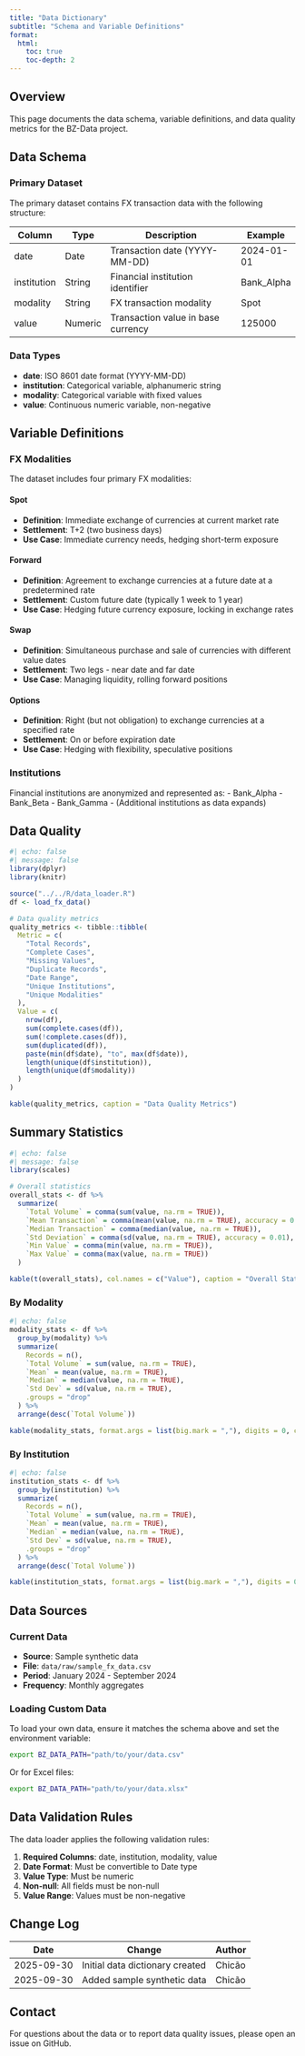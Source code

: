 ```yaml
---
title: "Data Dictionary"
subtitle: "Schema and Variable Definitions"
format:
  html:
    toc: true
    toc-depth: 2
---
```


## Overview

This page documents the data schema, variable definitions, and data quality metrics for the BZ-Data project.

## Data Schema

### Primary Dataset

The primary dataset contains FX transaction data with the following structure:

| Column      | Type    | Description                                    | Example         |
|-------------|---------|------------------------------------------------|-----------------|
| date        | Date    | Transaction date (YYYY-MM-DD)                  | 2024-01-01      |
| institution | String  | Financial institution identifier               | Bank_Alpha      |
| modality    | String  | FX transaction modality                        | Spot            |
| value       | Numeric | Transaction value in base currency             | 125000          |

### Data Types

- **date**: ISO 8601 date format (YYYY-MM-DD)
- **institution**: Categorical variable, alphanumeric string
- **modality**: Categorical variable with fixed values
- **value**: Continuous numeric variable, non-negative

## Variable Definitions

### FX Modalities

The dataset includes four primary FX modalities:

#### Spot
- **Definition**: Immediate exchange of currencies at current market rate
- **Settlement**: T+2 (two business days)
- **Use Case**: Immediate currency needs, hedging short-term exposure

#### Forward
- **Definition**: Agreement to exchange currencies at a future date at a predetermined rate
- **Settlement**: Custom future date (typically 1 week to 1 year)
- **Use Case**: Hedging future currency exposure, locking in exchange rates

#### Swap
- **Definition**: Simultaneous purchase and sale of currencies with different value dates
- **Settlement**: Two legs - near date and far date
- **Use Case**: Managing liquidity, rolling forward positions

#### Options
- **Definition**: Right (but not obligation) to exchange currencies at a specified rate
- **Settlement**: On or before expiration date
- **Use Case**: Hedging with flexibility, speculative positions

### Institutions

Financial institutions are anonymized and represented as:
- Bank_Alpha
- Bank_Beta
- Bank_Gamma
- (Additional institutions as data expands)

## Data Quality

```r
#| echo: false
#| message: false
library(dplyr)
library(knitr)

source("../../R/data_loader.R")
df <- load_fx_data()

# Data quality metrics
quality_metrics <- tibble::tibble(
  Metric = c(
    "Total Records",
    "Complete Cases",
    "Missing Values",
    "Duplicate Records",
    "Date Range",
    "Unique Institutions",
    "Unique Modalities"
  ),
  Value = c(
    nrow(df),
    sum(complete.cases(df)),
    sum(!complete.cases(df)),
    sum(duplicated(df)),
    paste(min(df$date), "to", max(df$date)),
    length(unique(df$institution)),
    length(unique(df$modality))
  )
)

kable(quality_metrics, caption = "Data Quality Metrics")
```

## Summary Statistics

```r
#| echo: false
#| message: false
library(scales)

# Overall statistics
overall_stats <- df %>%
  summarize(
    `Total Volume` = comma(sum(value, na.rm = TRUE)),
    `Mean Transaction` = comma(mean(value, na.rm = TRUE), accuracy = 0.01),
    `Median Transaction` = comma(median(value, na.rm = TRUE)),
    `Std Deviation` = comma(sd(value, na.rm = TRUE), accuracy = 0.01),
    `Min Value` = comma(min(value, na.rm = TRUE)),
    `Max Value` = comma(max(value, na.rm = TRUE))
  )

kable(t(overall_stats), col.names = c("Value"), caption = "Overall Statistics")
```

### By Modality

```r
#| echo: false
modality_stats <- df %>%
  group_by(modality) %>%
  summarize(
    Records = n(),
    `Total Volume` = sum(value, na.rm = TRUE),
    `Mean` = mean(value, na.rm = TRUE),
    `Median` = median(value, na.rm = TRUE),
    `Std Dev` = sd(value, na.rm = TRUE),
    .groups = "drop"
  ) %>%
  arrange(desc(`Total Volume`))

kable(modality_stats, format.args = list(big.mark = ","), digits = 0, caption = "Statistics by Modality")
```

### By Institution

```r
#| echo: false
institution_stats <- df %>%
  group_by(institution) %>%
  summarize(
    Records = n(),
    `Total Volume` = sum(value, na.rm = TRUE),
    `Mean` = mean(value, na.rm = TRUE),
    `Median` = median(value, na.rm = TRUE),
    `Std Dev` = sd(value, na.rm = TRUE),
    .groups = "drop"
  ) %>%
  arrange(desc(`Total Volume`))

kable(institution_stats, format.args = list(big.mark = ","), digits = 0, caption = "Statistics by Institution")
```

## Data Sources

### Current Data
- **Source**: Sample synthetic data
- **File**: `data/raw/sample_fx_data.csv`
- **Period**: January 2024 - September 2024
- **Frequency**: Monthly aggregates

### Loading Custom Data

To load your own data, ensure it matches the schema above and set the environment variable:

```bash
export BZ_DATA_PATH="path/to/your/data.csv"
```

Or for Excel files:

```bash
export BZ_DATA_PATH="path/to/your/data.xlsx"
```

## Data Validation Rules

The data loader applies the following validation rules:

1. **Required Columns**: date, institution, modality, value
2. **Date Format**: Must be convertible to Date type
3. **Value Type**: Must be numeric
4. **Non-null**: All fields must be non-null
5. **Value Range**: Values must be non-negative

## Change Log

| Date       | Change                                    | Author  |
|------------|-------------------------------------------|---------|
| 2025-09-30 | Initial data dictionary created           | Chicão  |
| 2025-09-30 | Added sample synthetic data               | Chicão  |

## Contact

For questions about the data or to report data quality issues, please open an issue on GitHub.

